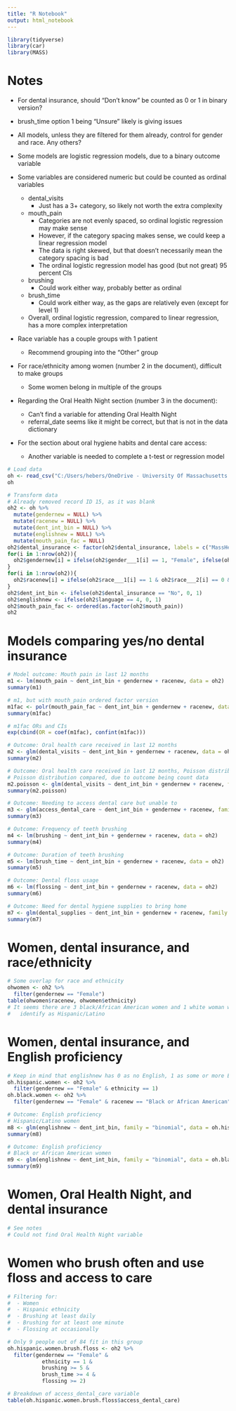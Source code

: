 ```yaml
---
title: "R Notebook"
output: html_notebook
---
```


```r
library(tidyverse)
library(car)
library(MASS)
```

# Notes

- For dental insurance, should "Don't know" be counted as 0 or 1 in binary version?

- brush_time option 1 being "Unsure" likely is giving issues

- All models, unless they are filtered for them already, control for gender and race. Any others?

- Some models are logistic regression models, due to a binary outcome variable

- Some variables are considered numeric but could be counted as ordinal variables
  - dental_visits
    - Just has a 3+ category, so likely not worth the extra complexity
  - mouth_pain
    - Categories are not evenly spaced, so ordinal logistic regression may make sense
    - However, if the category spacing makes sense, we could keep a linear regression model
    - The data is right skewed, but that doesn't necessarily mean the category spacing is bad
    - The ordinal logistic regression model has good (but not great) 95 percent CIs
  - brushing
    - Could work either way, probably better as ordinal
  - brush_time
    - Could work either way, as the gaps are relatively even (except for level 1)
  - Overall, ordinal logistic regression, compared to linear regression, has a more complex interpretation

- Race variable has a couple groups with 1 patient
  - Recommend grouping into the "Other" group

- For race/ethnicity among women (number 2 in the document), difficult to make groups
  - Some women belong in multiple of the groups

- Regarding the Oral Health Night section (number 3 in the document): 
  - Can't find a variable for attending Oral Health Night
  - referral_date seems like it might be correct, but that is not in the data dictionary

- For the section about oral hygiene habits and dental care access:
  - Another variable is needed to complete a t-test or regression model

```r
# Load data
oh <- read_csv("C:/Users/hebers/OneDrive - University Of Massachusetts Medical School/Documents/UMass Projects/OH-QI-Pajak/WFCCOralHealthSurvey_DATA_2024-07-18_1356_SH.csv")
oh
```

```r
# Transform data
# Already removed record ID 15, as it was blank
oh2 <- oh %>% 
  mutate(gendernew = NULL) %>% 
  mutate(racenew = NULL) %>% 
  mutate(dent_int_bin = NULL) %>% 
  mutate(englishnew = NULL) %>% 
  mutate(mouth_pain_fac = NULL)
oh2$dental_insurance <- factor(oh2$dental_insurance, labels = c("MassHealth", "Private", "Other", "Don't know", "No"))
for(i in 1:nrow(oh2)){
  oh2$gendernew[i] = ifelse(oh2$gender___1[i] == 1, "Female", ifelse(oh2$gender___2[i] == 1, "Male", ifelse(oh2$gender___3[i] == 1, "Trans female", ifelse(oh2$gender___4[i] == 1, "Trans male", ifelse(oh2$gender___5[i] == 1, "Non-binary", ifelse(oh2$gender___6[i] == 1, "Gender fluid", ifelse(oh2$gender___7[i] == 1, "Prefer not to answer", ifelse(oh2$gender___8[i] == 1, "Other", NA))))))))
}
for(i in 1:nrow(oh2)){
  oh2$racenew[i] = ifelse(oh2$race___1[i] == 1 & oh2$race___2[i] == 0 & oh2$race___3[i] == 0 & oh2$race___4[i] == 0 & oh2$race___5[i] == 0 & oh2$race___6[i] == 0 & oh2$race___7[i] == 0, "American Indian or Alaska Native", ifelse(oh2$race___1[i] == 0 & oh2$race___2[i] == 1 & oh2$race___3[i] == 0 & oh2$race___4[i] == 0 & oh2$race___5[i] == 0 & oh2$race___6[i] == 0 & oh2$race___7[i] == 0, "Asian", ifelse(oh2$race___1[i] == 0 & oh2$race___2[i] == 0 & oh2$race___3[i] == 1 & oh2$race___4[i] == 0 & oh2$race___5[i] == 0 & oh2$race___6[i] == 0 & oh2$race___7[i] == 0, "Black or African American", ifelse(oh2$race___1[i] == 0 & oh2$race___2[i] == 0 & oh2$race___3[i] == 0 & oh2$race___4[i] == 1 & oh2$race___5[i] == 0 & oh2$race___6[i] == 0 & oh2$race___7[i] == 0, "Native Hawaiian or Other Pacific Islander", ifelse(oh2$race___1[i] == 0 & oh2$race___2[i] == 0 & oh2$race___3[i] == 0 & oh2$race___4[i] == 0 & oh2$race___5[i] == 1 & oh2$race___6[i] == 0 & oh2$race___7[i] == 0, "White", ifelse(oh2$race___1[i] == 0 & oh2$race___2[i] == 0 & oh2$race___3[i] == 0 & oh2$race___4[i] == 0 & oh2$race___5[i] == 0 & oh2$race___6[i] == 1 & oh2$race___7[i] == 0, "Prefer not to answer", ifelse(oh2$race___1[i] == 0 & oh2$race___2[i] == 0 & oh2$race___3[i] == 0 & oh2$race___4[i] == 0 & oh2$race___5[i] == 0 & oh2$race___6[i] == 0 & oh2$race___7[i] == 1, "Other", ifelse(oh2$race___1[i] == 0 & oh2$race___2[i] == 0 & oh2$race___3[i] == 0 & oh2$race___4[i] == 0 & oh2$race___5[i] == 0 & oh2$race___6[i] == 0 & oh2$race___7[i] == 0, NA, "Multiracial"))))))))
}
oh2$dent_int_bin <- ifelse(oh2$dental_insurance == "No", 0, 1)
oh2$englishnew <- ifelse(oh2$language == 4, 0, 1)
oh2$mouth_pain_fac <- ordered(as.factor(oh2$mouth_pain))
oh2
```

# Models comparing yes/no dental insurance

```r
# Model outcome: Mouth pain in last 12 months
m1 <- lm(mouth_pain ~ dent_int_bin + gendernew + racenew, data = oh2)
summary(m1)
```

```r
# m1, but with mouth_pain ordered factor version
m1fac <- polr(mouth_pain_fac ~ dent_int_bin + gendernew + racenew, data = oh2, Hess = TRUE)
summary(m1fac)
```

```r
# m1fac ORs and CIs
exp(cbind(OR = coef(m1fac), confint(m1fac)))
```

```r
# Outcome: Oral health care received in last 12 months
m2 <- glm(dental_visits ~ dent_int_bin + gendernew + racenew, data = oh2)
summary(m2)
```
```r
# Outcome: Oral health care received in last 12 months, Poisson distribution
# Poisson distribution compared, due to outcome being count data
m2.poisson <- glm(dental_visits ~ dent_int_bin + gendernew + racenew, family = "poisson", data = oh2)
summary(m2.poisson)
```

```r
# Outcome: Needing to access dental care but unable to
m3 <- glm(access_dental_care ~ dent_int_bin + gendernew + racenew, family = "binomial", data = oh2)
summary(m3)
```

```r
# Outcome: Frequency of teeth brushing
m4 <- lm(brushing ~ dent_int_bin + gendernew + racenew, data = oh2)
summary(m4)
```

```r
# Outcome: Duration of teeth brushing
m5 <- lm(brush_time ~ dent_int_bin + gendernew + racenew, data = oh2)
summary(m5)
```

```r
# Outcome: Dental floss usage
m6 <- lm(flossing ~ dent_int_bin + gendernew + racenew, data = oh2)
summary(m6)
```

```r
# Outcome: Need for dental hygiene supplies to bring home
m7 <- glm(dental_supplies ~ dent_int_bin + gendernew + racenew, family = "binomial", data = oh2)
summary(m7)
```

# Women, dental insurance, and race/ethnicity

```r
# Some overlap for race and ethnicity
ohwomen <- oh2 %>% 
  filter(gendernew == "Female")
table(ohwomen$racenew, ohwomen$ethnicity)
# It seems there are 3 black/African American women and 1 white woman who also
#   identify as Hispanic/Latino
```

# Women, dental insurance, and English proficiency

```r
# Keep in mind that englishnew has 0 as no English, 1 as some or more English
oh.hispanic.women <- oh2 %>% 
  filter(gendernew == "Female" & ethnicity == 1)
oh.black.women <- oh2 %>% 
  filter(gendernew == "Female" & racenew == "Black or African American")
```

```r
# Outcome: English proficiency
# Hispanic/Latino women
m8 <- glm(englishnew ~ dent_int_bin, family = "binomial", data = oh.hispanic.women)
summary(m8)
```

```r
# Outcome: English proficiency
# Black or African American women
m9 <- glm(englishnew ~ dent_int_bin, family = "binomial", data = oh.black.women)
summary(m9)
```

# Women, Oral Health Night, and dental insurance

```r
# See notes
# Could not find Oral Health Night variable
```

# Women who brush often and use floss and access to care

```r
# Filtering for: 
#  - Women
#  - Hispanic ethnicity
#  - Brushing at least daily
#  - Brushing for at least one minute
#  - Flossing at occasionally

# Only 9 people out of 84 fit in this group
oh.hispanic.women.brush.floss <- oh2 %>% 
  filter(gendernew == "Female" & 
           ethnicity == 1 & 
           brushing >= 5 & 
           brush_time >= 4 & 
           flossing >= 2)
```

```r
# Breakdown of access_dental_care variable
table(oh.hispanic.women.brush.floss$access_dental_care)
```

